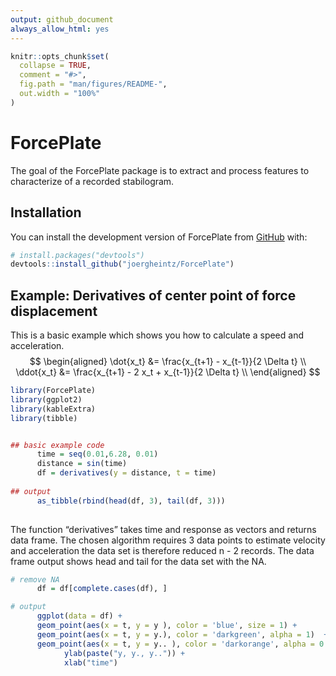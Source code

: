 ```yaml
---
output: github_document
always_allow_html: yes
---
```


<!-- README.md is generated from README.Rmd. Please edit that file -->

```r
knitr::opts_chunk$set(
  collapse = TRUE,
  comment = "#>",
  fig.path = "man/figures/README-",
  out.width = "100%"
)
```

# ForcePlate

<!-- badges: start -->
<!-- badges: end -->

The goal of the ForcePlate package is to extract and process features to characterize of a recorded stabilogram.

## Installation

You can install the development version of ForcePlate from [GitHub](https://github.com/) with:

``` r
# install.packages("devtools")
devtools::install_github("joergheintz/ForcePlate")
```

## Example: Derivatives of center point of force displacement

This is a basic example which shows you how to calculate a speed and acceleration. 
$$ 
\begin{aligned}
\dot{x_t} &= \frac{x_{t+1} - x_{t-1}}{2 \Delta t} \\
\ddot{x_t} &= \frac{x_{t+1} - 2 x_t + x_{t-1}}{2 \Delta t} \\
\end{aligned}
$$
```r
library(ForcePlate)
library(ggplot2)
library(kableExtra)
library(tibble)


## basic example code
      time = seq(0.01,6.28, 0.01)
      distance = sin(time)
      df = derivatives(y = distance, t = time)
      
## output
      as_tibble(rbind(head(df, 3), tail(df, 3)))
      
```

The function "derivatives" takes time and response as vectors and returns data frame. The chosen algorithm requires 3 data points to estimate velocity and acceleration the data set is therefore reduced n - 2 records. The data frame output shows head and tail for the data set with the NA.   
  

```r

# remove NA
      df = df[complete.cases(df), ]

# output
      ggplot(data = df) +  
      geom_point(aes(x = t, y = y ), color = 'blue', size = 1) + 
      geom_point(aes(x = t, y = y.), color = 'darkgreen', alpha = 1)  + 
      geom_point(aes(x = t, y = y.. ), color = 'darkorange', alpha = 0.5, shape = 21) +
            ylab(paste("y, y., y..")) + 
            xlab("time")
```
